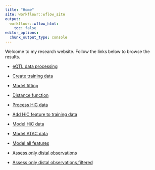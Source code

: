 ```yaml
---
title: "Home"
site: workflowr::wflow_site
output:
  workflowr::wflow_html:
    toc: false
editor_options:
  chunk_output_type: console
---
```


Welcome to my research website. Follow the links below to browse the results.

+ [eQTL data processing](eqtl_process.html)

+ [Create training data](create_training_set.html)

+ [Model fitting](model_fitting.html)

+ [Distance function](dist_functions.html)

+ [Process HiC data](hic_raw.html)

+ [Add HiC feature to training data](add_hic_feature.html)

+ [Model HiC data](model_hic.html)

+ [Model ATAC data](model_atac.html)

+ [Model all features](fit_all_feature.html)

+ [Assess only distal observations](assess_distal_observation.html)

+ [Assess only distal observations,filtered](assess_distal_observation_filtered.html)
